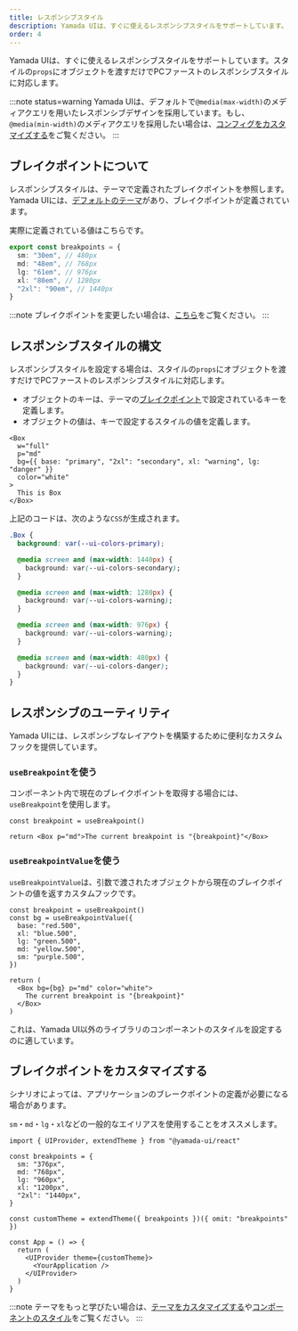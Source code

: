 ```yaml
---
title: レスポンシブスタイル
description: Yamada UIは、すぐに使えるレスポンシブスタイルをサポートしています。
order: 4
---
```


Yamada UIは、すぐに使えるレスポンシブスタイルをサポートしています。スタイルの`props`にオブジェクトを渡すだけでPCファーストのレスポンシブスタイルに対応します。

:::note status=warning
Yamada UIは、デフォルトで`@media(max-width)`のメディアクエリを用いたレスポンシブデザインを採用しています。もし、`@media(min-width)`のメディアクエリを採用したい場合は、[コンフィグをカスタマイズする](/styled-system/configure/customize-config)をご覧ください。
:::

## ブレイクポイントについて

レスポンシブスタイルは、テーマで定義されたブレイクポイントを参照します。Yamada UIには、[デフォルトのテーマ](/styled-system/theming/default-theme)があり、ブレイクポイントが定義されています。

実際に定義されている値はこちらです。

```ts title=breakpoints.ts
export const breakpoints = {
  sm: "30em", // 480px
  md: "48em", // 768px
  lg: "61em", // 976px
  xl: "80em", // 1280px
  "2xl": "90em", // 1440px
}
```

:::note
ブレイクポイントを変更したい場合は、[こちら](#ブレイクポイントをカスタマイズする)をご覧ください。
:::

## レスポンシブスタイルの構文

レスポンシブスタイルを設定する場合は、スタイルの`props`にオブジェクトを渡すだけでPCファーストのレスポンシブスタイルに対応します。

- オブジェクトのキーは、テーマの[ブレイクポイント](#ブレイクポイントについて)で設定されているキーを定義します。
- オブジェクトの値は、キーで設定するスタイルの値を定義します。

```tsx
<Box
  w="full"
  p="md"
  bg={{ base: "primary", "2xl": "secondary", xl: "warning", lg: "danger" }}
  color="white"
>
  This is Box
</Box>
```

上記のコードは、次のような`CSS`が生成されます。

```css
.Box {
  background: var(--ui-colors-primary);

  @media screen and (max-width: 1440px) {
    background: var(--ui-colors-secondary);
  }

  @media screen and (max-width: 1280px) {
    background: var(--ui-colors-warning);
  }

  @media screen and (max-width: 976px) {
    background: var(--ui-colors-warning);
  }

  @media screen and (max-width: 480px) {
    background: var(--ui-colors-danger);
  }
}
```

## レスポンシブのユーティリティ

Yamada UIには、レスポンシブなレイアウトを構築するために便利なカスタムフックを提供しています。

### `useBreakpoint`を使う

コンポーネント内で現在のブレイクポイントを取得する場合には、`useBreakpoint`を使用します。

```tsx functional=true
const breakpoint = useBreakpoint()

return <Box p="md">The current breakpoint is "{breakpoint}"</Box>
```

### `useBreakpointValue`を使う

`useBreakpointValue`は、引数で渡されたオブジェクトから現在のブレイクポイントの値を返すカスタムフックです。

```tsx functional=true
const breakpoint = useBreakpoint()
const bg = useBreakpointValue({
  base: "red.500",
  xl: "blue.500",
  lg: "green.500",
  md: "yellow.500",
  sm: "purple.500",
})

return (
  <Box bg={bg} p="md" color="white">
    The current breakpoint is "{breakpoint}"
  </Box>
)
```

これは、Yamada UI以外のライブラリのコンポーネントのスタイルを設定するのに適しています。

## ブレイクポイントをカスタマイズする

シナリオによっては、アプリケーションのブレークポイントの定義が必要になる場合があります。

`sm`・`md`・`lg`・`xl`などの一般的なエイリアスを使用することをオススメします。

```tsx live=false
import { UIProvider, extendTheme } from "@yamada-ui/react"

const breakpoints = {
  sm: "376px",
  md: "768px",
  lg: "960px",
  xl: "1200px",
  "2xl": "1440px",
}

const customTheme = extendTheme({ breakpoints })({ omit: "breakpoints" })

const App = () => {
  return (
    <UIProvider theme={customTheme}>
      <YourApplication />
    </UIProvider>
  )
}
```

:::note
テーマをもっと学びたい場合は、[テーマをカスタマイズする](/styled-system/theming/customize-theme)や[コンポーネントのスタイル](/styled-system/theming/component-styles)をご覧ください。
:::
